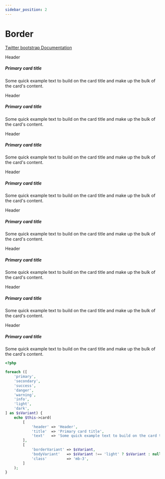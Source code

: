 ```yaml
---
sidebar_position: 2
---
```



# Border

[Twitter bootstrap Documentation](https://getbootstrap.com/docs/4.5/components/card/#border)

<Tabs>
<TabItem value="result" label="Result" default><HtmlCode bootstrapVersion="4.5"><div class="border-primary card mb-3">
    <div class="card-header">
        Header
    </div>
    <div class="card-body text-primary">
        <h5 class="card-title">Primary card title</h5>
        <p class="card-text">Some quick example text to build on the card title and make up the bulk of the card's content.</p>
    </div>
</div>
<div class="border-secondary card mb-3">
    <div class="card-header">
        Header
    </div>
    <div class="card-body text-secondary">
        <h5 class="card-title">Primary card title</h5>
        <p class="card-text">Some quick example text to build on the card title and make up the bulk of the card's content.</p>
    </div>
</div>
<div class="border-success card mb-3">
    <div class="card-header">
        Header
    </div>
    <div class="card-body text-success">
        <h5 class="card-title">Primary card title</h5>
        <p class="card-text">Some quick example text to build on the card title and make up the bulk of the card's content.</p>
    </div>
</div>
<div class="border-danger card mb-3">
    <div class="card-header">
        Header
    </div>
    <div class="card-body text-danger">
        <h5 class="card-title">Primary card title</h5>
        <p class="card-text">Some quick example text to build on the card title and make up the bulk of the card's content.</p>
    </div>
</div>
<div class="border-warning card mb-3">
    <div class="card-header">
        Header
    </div>
    <div class="card-body text-warning">
        <h5 class="card-title">Primary card title</h5>
        <p class="card-text">Some quick example text to build on the card title and make up the bulk of the card's content.</p>
    </div>
</div>
<div class="border-info card mb-3">
    <div class="card-header">
        Header
    </div>
    <div class="card-body text-info">
        <h5 class="card-title">Primary card title</h5>
        <p class="card-text">Some quick example text to build on the card title and make up the bulk of the card's content.</p>
    </div>
</div>
<div class="border-light card mb-3">
    <div class="card-header">
        Header
    </div>
    <div class="card-body">
        <h5 class="card-title">Primary card title</h5>
        <p class="card-text">Some quick example text to build on the card title and make up the bulk of the card's content.</p>
    </div>
</div>
<div class="border-dark card mb-3">
    <div class="card-header">
        Header
    </div>
    <div class="card-body text-dark">
        <h5 class="card-title">Primary card title</h5>
        <p class="card-text">Some quick example text to build on the card title and make up the bulk of the card's content.</p>
    </div>
</div></HtmlCode></TabItem>
<TabItem value="source" label="Source">

```php
<?php

foreach ([
    'primary',
    'secondary',
    'success',
    'danger',
    'warning',
    'info',
    'light',
    'dark',
] as $sVariant) {
    echo $this->card(
        [
            'header' => 'Header',
            'title'  => 'Primary card title',
            'text'   => 'Some quick example text to build on the card title and '.'make up the bulk of the card\'s content.',
        ],
        [
            'borderVariant' => $sVariant,
            'bodyVariant'   => $sVariant !== 'light' ? $sVariant : null,
            'class'         => 'mb-3',
        ]
    );
}

```

</TabItem>
</Tabs>
